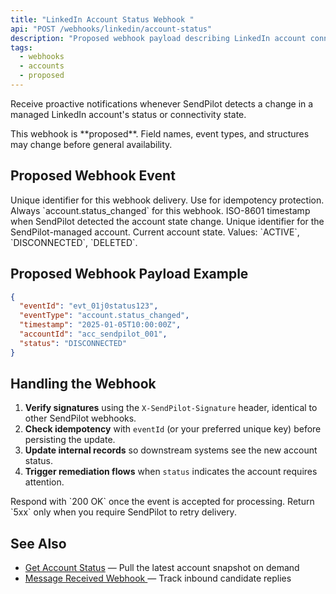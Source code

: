 ```yaml
---
title: "LinkedIn Account Status Webhook "
api: "POST /webhooks/linkedin/account-status"
description: "Proposed webhook payload describing LinkedIn account connectivity updates"
tags:
  - webhooks
  - accounts
  - proposed
---
```


Receive proactive notifications whenever SendPilot detects a change in a managed LinkedIn account's status or connectivity state.

<Info>
This webhook is **proposed**. Field names, event types, and structures may change before general availability.
</Info>

## Proposed Webhook Event

<ParamField body="eventId" type="string" required>
  Unique identifier for this webhook delivery. Use for idempotency protection.
</ParamField>

<ParamField body="eventType" type="string" required>
  Always `account.status_changed` for this webhook.
</ParamField>

<ParamField body="timestamp" type="string" required>
  ISO-8601 timestamp when SendPilot detected the account state change.
</ParamField>

<ParamField body="accountId" type="string" required>
  Unique identifier for the SendPilot-managed account.
</ParamField>

<ParamField body="status" type="string" required>
  Current account state. Values: `ACTIVE`, `DISCONNECTED`, `DELETED`.
</ParamField>

## Proposed Webhook Payload Example

```json
{
  "eventId": "evt_01j0status123",
  "eventType": "account.status_changed",
  "timestamp": "2025-01-05T10:00:00Z",
  "accountId": "acc_sendpilot_001",
  "status": "DISCONNECTED"
}
```

## Handling the Webhook

1. **Verify signatures** using the `X-SendPilot-Signature` header, identical to other SendPilot webhooks.
2. **Check idempotency** with `eventId` (or your preferred unique key) before persisting the update.
3. **Update internal records** so downstream systems see the new account status.
4. **Trigger remediation flows** when `status` indicates the account requires attention.

<Warning>
Respond with `200 OK` once the event is accepted for processing. Return `5xx` only when you require SendPilot to retry delivery.
</Warning>

## See Also

- [Get Account Status](/api-reference/endpoint/get-account-status) — Pull the latest account snapshot on demand
- [Message Received Webhook ](/api-reference/endpoint/post-webhooks-message-received) — Track inbound candidate replies
